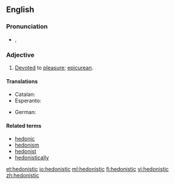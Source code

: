 ==English==

===Pronunciation===
* {{IPA|/hidəˈnɪstɪk/}}, {{X-SAMPA|/hid@"nIstIk/}}

===Adjective===
{{en-adj}}

# [[devote|Devoted]] to [[pleasure]]; [[epicurean]].

====Translations====
{{trans-top|devoted to pleasure}}
* Catalan: {{t|ca|hedonista}}
* Esperanto: {{t|eo|hedonisma}}
{{trans-mid}}
* German: {{t+|de|hedonistisch}}
{{trans-bottom}}

====Related terms====
* [[hedonic]]
* [[hedonism]]
* [[hedonist]]
* [[hedonistically]]

[[et:hedonistic]]
[[io:hedonistic]]
[[ml:hedonistic]]
[[fi:hedonistic]]
[[vi:hedonistic]]
[[zh:hedonistic]]